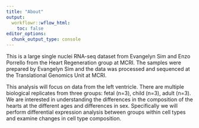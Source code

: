 ```yaml
---
title: "About"
output:
  workflowr::wflow_html:
    toc: false
editor_options:
  chunk_output_type: console
---
```


This is a large single nuclei RNA-seq dataset from Evangelyn Sim and Enzo Porrello from the Heart Regeneration group at MCRI. The samples were prepared by Evangelyn Sim and the data was processed and sequenced at the Translational Genomics Unit at MCRI.

This analysis will focus on data from the left ventricle. There are multiple biological replicates from three groups: fetal (n=3), child (n=3), adult (n=3). We are interested in understanding the differences in the composition of the hearts at the different ages and 
differences in sex. Specifically we will perform differential expression analysis between groups within cell types and examine changes in cell type composition.
